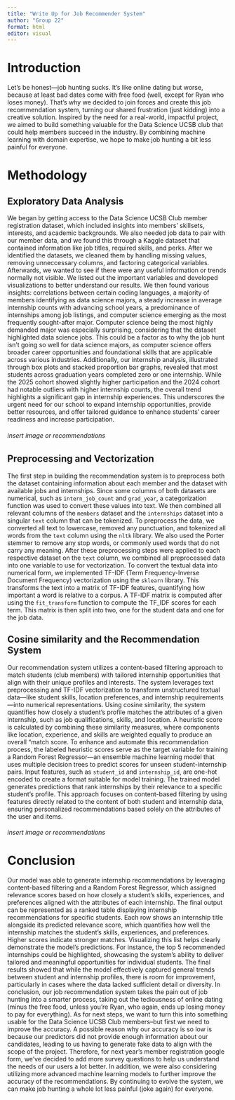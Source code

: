 ```yaml
---
title: "Write Up for Job Recommender System"
author: "Group 22"
format: html
editor: visual
---
```


# Introduction

Let’s be honest—job hunting sucks. It’s like online dating but worse, because at least bad dates come with free food (well, except for Ryan who loses money). That’s why we decided to join forces and create this job recommendation system, turning our shared frustration (just kidding) into a creative solution. Inspired by the need for a real-world, impactful project, we aimed to build something valuable for the Data Science UCSB club that could help members succeed in the industry. By combining machine learning with domain expertise, we hope to make job hunting a bit less painful for everyone.

# Methodology

## Exploratory Data Analysis

We began by getting access to the Data Science UCSB Club member registration dataset, which included insights into members' skillsets, interests, and academic backgrounds. We also needed job data to pair with our member data, and we found this through a Kaggle dataset that contained information like job titles, required skills, and perks. After we identified the datasets, we cleaned them by handling missing values, removing unneccessary columns, and factoring categorical variables. Afterwards, we wanted to see if there were any useful information or trends normally not visible. We listed out the important variables and developed visualizations to better understand our results. We then found various insights: correlations between certain coding languages, a majority of members identifying as data science majors, a steady increase in average internship counts with advancing school years, a predominance of internships among job listings, and computer science emerging as the most frequently sought-after major. Computer science being the most highly demanded major was especially surprising, considering that the dataset highlighted data science jobs. This could be a factor as to why the job hunt isn’t going so well for data science majors, as computer science offers broader career opportunities and foundational skills that are applicable across various industries. Additionally, our internship analysis, illustrated through box plots and stacked proportion bar graphs, revealed that most students across graduation years completed zero or one internship. While the 2025 cohort showed slightly higher participation and the 2024 cohort had notable outliers with higher internship counts, the overall trend highlights a significant gap in internship experiences. This underscores the urgent need for our school to expand internship opportunities, provide better resources, and offer tailored guidance to enhance students' career readiness and increase participation.

###### insert image or recommendations

## Preprocessing and Vectorization

The first step in building the recommendation system is to preprocess both the dataset containing information about each member and the dataset with available jobs and internships. Since some columns of both datasets are numerical, such as `intern_job_count` and `grad_year`, a categorization function was used to convert these values into text. We then combined all relevant columns of the `members` dataset and the `internships` dataset into a singular `text` column that can be tokenized. To preprocess the data, we converted all text to lowercase, removed any punctuation, and tokenized all words from the `text` column using the `nltk` library. We also used the Porter stemmer to remove any stop words, or commonly used words that do not carry any meaning. After these preprocessing steps were applied to each respective dataset on the `text` column, we combined all preprocessed data into one variable to use for vectorization. To convert the textual data into numerical form, we implemented TF-IDF (Term Frequency-Inverse Document Frequency) vectorization using the `sklearn` library. This transforms the text into a matrix of TF-IDF features, quantifying how important a word is relative to a corpus. A TF-IDF matrix is computed after using the `fit_transform` function to compute the TF_IDF scores for each term. This matrix is then split into two, one for the student data and one for the job data.

## Cosine similarity and the Recommendation System

Our recommendation system utilizes a content-based filtering approach to match students (club members) with tailored internship opportunities that align with their unique profiles and interests. The system leverages text preprocessing and TF-IDF vectorization to transform unstructured textual data—like student skills, location preferences, and internship requirements—into numerical representations. Using cosine similarity, the system quantifies how closely a student's profile matches the attributes of a given internship, such as job qualifications, skills, and location. A heuristic score is calculated by combining these similarity measures, where components like location, experience, and skills are weighted equally to produce an overall "match score. To enhance and automate this recommendation process, the labeled heuristic scores serve as the target variable for training a Random Forest Regressor—an ensemble machine learning model that uses multiple decision trees to predict scores for unseen student-internship pairs. Input features, such as `student_id` and `internship_id`, are one-hot encoded to create a format suitable for model training. The trained model generates predictions that rank internships by their relevance to a specific student's profile. This approach focuses on content-based filtering by using features directly related to the content of both student and internship data, ensuring personalized recommendations based solely on the attributes of the user and items.

###### insert image or recommendations

# Conclusion

Our model was able to generate internship recommendations by leveraging content-based filtering and a Random Forest Regressor, which assigned relevance scores based on how closely a student's skills, experiences, and preferences aligned with the attributes of each internship. The final output can be represented as a ranked table displaying internship recommendations for specific students. Each row shows an internship title alongside its predicted relevance score, which quantifies how well the internship matches the student's skills, experiences, and preferences. Higher scores indicate stronger matches. Visualizing this list helps clearly demonstrate the model's predictions. For instance, the top 5 recommended internships could be highlighted, showcasing the system's ability to deliver tailored and meaningful opportunities for individual students. The final results showed that while the model effectively captured general trends between student and internship profiles, there is room for improvement, particularly in cases where the data lacked sufficient detail or diversity. In conclusion, our job recommendation system takes the pain out of job hunting into a smarter process, taking out the tediousness of online dating (minus the free food, unless you’re Ryan, who again, ends up losing money to pay for everything). As for next steps, we want to turn this into something usable for the Data Science UCSB Club members–but first we need to improve the accuracy. A possible reason why our accuracy is so low is because our predictors did not provide enough information about our candidates, leading to us having to generate fake data to align with the scope of the project. Therefore, for next year’s member registration google form, we’ve decided to add more survey questions to help us understand the needs of our users a lot better. In addition, we were also considering utilizing more advanced machine learning models to further improve the accuracy of the recommendations. By continuing to evolve the system, we can make job hunting a whole lot less painful (joke again) for everyone. 

